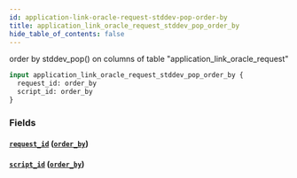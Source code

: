 ```yaml
---
id: application-link-oracle-request-stddev-pop-order-by
title: application_link_oracle_request_stddev_pop_order_by
hide_table_of_contents: false
---
```



order by stddev_pop() on columns of table "application_link_oracle_request"

```graphql
input application_link_oracle_request_stddev_pop_order_by {
  request_id: order_by
  script_id: order_by
}
```


### Fields

#### [`request_id`](#) ([`order_by`](../enums/order-by))




#### [`script_id`](#) ([`order_by`](../enums/order-by))






